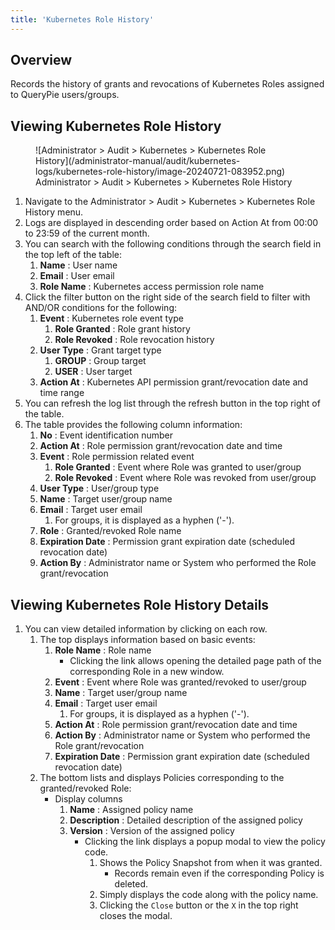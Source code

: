 ```yaml
---
title: 'Kubernetes Role History'
---
```


## Overview

Records the history of grants and revocations of Kubernetes Roles assigned to QueryPie users/groups.

## Viewing Kubernetes Role History

<figure data-layout="center" data-align="center">
![Administrator &gt; Audit &gt; Kubernetes &gt; Kubernetes Role History](/administrator-manual/audit/kubernetes-logs/kubernetes-role-history/image-20240721-083952.png)
<figcaption>
Administrator &gt; Audit &gt; Kubernetes &gt; Kubernetes Role History
</figcaption>
</figure>

1. Navigate to the Administrator &gt; Audit &gt; Kubernetes &gt; Kubernetes Role History menu.
2. Logs are displayed in descending order based on Action At from 00:00 to 23:59 of the current month. 
3. You can search with the following conditions through the search field in the top left of the table:
    1.  **Name**  : User name
    2.  **Email**  : User email
    3.  **Role Name**  : Kubernetes access permission role name 
4. Click the filter button on the right side of the search field to filter with AND/OR conditions for the following:
    1.  **Event**  : Kubernetes role event type
        1.  **Role Granted**  : Role grant history
        2.  **Role Revoked**  : Role revocation history
    2.  **User Type**  : Grant target type
        1.  **GROUP**  : Group target
        2.  **USER**  : User target
    3.  **Action At**  : Kubernetes API permission grant/revocation date and time range
5. You can refresh the log list through the refresh button in the top right of the table.
6. The table provides the following column information:
    1.  **No**  : Event identification number 
    2.  **Action At**  : Role permission grant/revocation date and time 
    3.  **Event**  : Role permission related event 
        1.  **Role Granted**  : Event where Role was granted to user/group
        2.  **Role Revoked**  : Event where Role was revoked from user/group 
    4.  **User Type**  : User/group type 
    5.  **Name**  : Target user/group name
    6.  **Email**  : Target user email 
        1. For groups, it is displayed as a hyphen ('-'). 
    7.  **Role**  : Granted/revoked Role name
    8.  **Expiration Date**  : Permission grant expiration date (scheduled revocation date)
    9.  **Action By**  : Administrator name or System who performed the Role grant/revocation 

## Viewing Kubernetes Role History Details

1. You can view detailed information by clicking on each row. 
    1. The top displays information based on basic events:
        1.  **Role Name**  : Role name
            * Clicking the link allows opening the detailed page path of the corresponding Role in a new window. 
        2.  **Event**  : Event where Role was granted/revoked to user/group
        3.  **Name**  : Target user/group name
        4.  **Email**  : Target user email 
            1. For groups, it is displayed as a hyphen ('-'). 
        5.  **Action At** : Role permission grant/revocation date and time 
        6.  **Action By**  : Administrator name or System who performed the Role grant/revocation 
        7.  **Expiration Date**  : Permission grant expiration date (scheduled revocation date)
    2. The bottom lists and displays Policies corresponding to the granted/revoked Role: 
        * Display columns 
            1.  **Name**  : Assigned policy name
            2.  **Description**  : Detailed description of the assigned policy 
            3.  **Version**  : Version of the assigned policy
                * Clicking the link displays a popup modal to view the policy code. 
                    1. Shows the Policy Snapshot from when it was granted. 
                        * Records remain even if the corresponding Policy is deleted. 
                    2. Simply displays the code along with the policy name. 
                    3. Clicking the `Close` button or the `X` in the top right closes the modal. 
